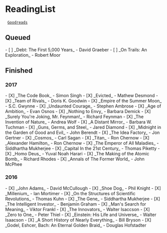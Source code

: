 
= ReadingList =

  [[https://www.goodreads.com/jpm6|Goodreads]]

== Queued ==

- [ ] _Debt: The First 5,000 Years_ - David Graeber
- [ ] _On Trails: An Exploration_ - Robert Moor

== Finished ==

=== 2017 ===

- [X] _The Code Book_ - Simon Singh
- [X] _Evicted_ - Mathew Desmond
- [X] _Team of Rivals_ - Doris K. Goodwin
- [X] _Empire of the Summer Moon_ - S.C. Gwynne
- [X] _Undaunted Courage_ - Stephen Ambrose
- [X] _Age of Ambition_ - Evan Osnos
- [X] _Nothing to Envy_ - Barbara Demick
- [X] _Surely You're Joking, Mr. Feynman!_ - Richard Feynman
- [X] _The Invention of Nature_ - Andrea Wolf
- [X] _A Distant Mirror_ - Barbara W. Tuchman
- [X] _Guns, Germs, and Steel_ - Jared Diamond
- [X] _Midnight in the Garden of Good and Evil_ - John Berendt
- [X] _The Idea Factory_ - Jon Gertner
- [X] _Cosmos_ - Carl Sagan
- [X] _Titan_ - Ron Chernow
- [X] _Alexander Hamilton_ - Ron Chernow
- [X] _The Emperor of All Maladies_ - Siddhartha Mukherjee
- [X] _Capital In the 21st Century_ - Thomas Piketty
- [X] _Homo Deus_ - Yuval Noah Harari
- [X] _The Making of the Atomic Bomb_ - Richard Rhodes
- [X] _Annals of The Former World_ - John McPhee

=== 2016 ===

- [X] _John Adams_ - David McCullough
- [X] _Shoe Dog_ - Phil Knight
- [X] _Millenium_ - Ian Mortimer
- [X] _On the Structures of Scientific Revolutions_ - Thomas Kuhn
- [X] _The Gene_ - Siddhartha Mukherjee
- [X] _The Intelligent Investor_ - Benjamin Graham
- [X] _Man's Search for Meaning_ - Viktor Frankl
- [X] _The Innovators_ - Walter Isaccson
- [X] _Zero to One_ - Peter Thiel
- [X] _Einstein: His Life and Universe_ - Walter Isaacson
- [X] _A Short History of Nearly Everything_ - Bill Bryson
- [X] _Godel, Eshcer, Bach: An Eternal Golden Braid_ - Douglas Hofstadter

